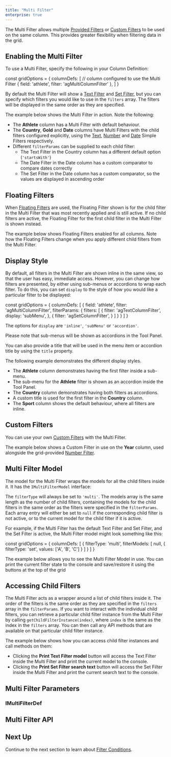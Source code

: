 ```yaml
---
title: "Multi Filter"
enterprise: true
---
```


The Multi Filter allows multiple [Provided Filters](/filtering/#column-filter-types) or [Custom Filters](/component-filter/) to be used on the same column. This provides greater flexibility when filtering data in the grid.

<image-caption src="filter-multi/resources/multi-filter.png" alt="Multi Filter" width="34rem" centered="true"></image-caption>

## Enabling the Multi Filter

To use a Multi Filter, specify the following in your Column Definition:

<snippet>
const gridOptions = {
    columnDefs: [
        // column configured to use the Multi Filter
        { field: 'athlete', filter: 'agMultiColumnFilter' },
    ]
}
</snippet>

By default the Multi Filter will show a [Text Filter](/filter-text/) and [Set Filter](/filter-set/), but you can specify which filters you would like to use in the `filters` array. The filters will be displayed in the same order as they are specified.

The example below shows the Multi Filter in action. Note the following:

- The **Athlete** column has a Multi Filter with default behaviour.
- The **Country**, **Gold** and **Date** columns have Multi Filters with the child filters configured explicitly, using the [Text](/filter-text/), [Number](/filter-number/) and [Date](/filter-date/) Simple Filters respectively.
- Different `filterParams` can be supplied to each child filter:<br />
    - The Text Filter in the Country column has a different default option (`'startsWith'`)
    - The Date Filter in the Date column has a custom comparator to compare dates correctly
    - The Set Filter in the Date column has a custom comparator, so the values are displayed in ascending order

<GridExampleRunner title='Multi Filter' name='multi-filter' type='generated' options='{ "enterprise": true, "exampleHeight": 602, "modules": ["clientside", "multifilter", "setfilter", "menu", "clipboard", "filterpanel"] }'></GridExampleRunner>

## Floating Filters

When [Floating Filters](/floating-filters/) are used, the Floating Filter shown is for the child filter in the Multi Filter that was most recently applied and is still active. If no child filters are active, the Floating Filter for the first child filter in the Multi Filter is shown instead.

The example below shows Floating Filters enabled for all columns. Note how the Floating Filters change when you apply different child filters from the Multi Filter.

<GridExampleRunner title='Floating Filters' name='floating-filters' type='generated' options='{ "enterprise": true, "exampleHeight": 635, "modules": ["clientside", "multifilter", "setfilter", "menu", "clipboard"] }'></GridExampleRunner>

## Display Style

By default, all filters in the Multi Filter are shown inline in the same view, so that the user has easy, immediate access. However, you can change how filters are presented, by either using sub-menus or accordions to wrap each filter. To do this, you can set `display` to the style of how you would like a particular filter to be displayed:

<snippet>
const gridOptions = {
    columnDefs: [
        {
            field: 'athlete',
            filter: 'agMultiColumnFilter',
            filterParams: {
                filters: [
                    {
                        filter: 'agTextColumnFilter',
                        display: 'subMenu',
                    },
                    {
                        filter: 'agSetColumnFilter',
                    }
                ]
            }
        }
    ]
}
</snippet>

The options for `display` are `'inline'`, `'subMenu'` or `'accordion'`.

Please note that sub-menus will be shown as accordions in the Tool Panel.

You can also provide a title that will be used in the menu item or accordion title by using the `title` property.

The following example demonstrates the different display styles.

- The **Athlete** column demonstrates having the first filter inside a sub-menu.
- The sub-menu for the **Athlete** filter is shown as an accordion inside the Tool Panel.
- The **Country** column demonstrates having both filters as accordions.
- A custom title is used for the first filter in the **Country** column.
- The **Sport** column shows the default behaviour, where all filters are inline.

<GridExampleRunner title='Display Style' name='display-style' type='generated' options='{ "enterprise": true, "exampleHeight": 629, "modules": ["clientside", "multifilter", "setfilter", "menu", "clipboard", "filterpanel"] }'></GridExampleRunner>

## Custom Filters

You can use your own [Custom Filters](/component-filter/) with the Multi Filter.

The example below shows a Custom Filter in use on the **Year** column, used alongside the grid-provided [Number Filter](/filter-number/).

<GridExampleRunner title='Custom Filters' name='custom-filter' type='generated' options='{ "enterprise": true, "modules": ["clientside", "multifilter", "setfilter", "menu", "clipboard", "filterpanel"], "exampleHeight": 635 }'></GridExampleRunner>

## Multi Filter Model

The model for the Multi Filter wraps the models for all the child filters inside it. It has the `IMultiFilterModel` interface:

<interface-documentation interfaceName='IMultiFilterModel' config='{"overrideBottomMargin":"1rem"}' ></interface-documentation>


The `filterType` will always be set to `'multi'`. The models array is the same length as the number of child filters, containing the models for the child filters in the same order as the filters were specified in the `filterParams`. Each array entry will either be set to `null` if the corresponding child filter is not active, or to the current model for the child filter if it is active.

For example, if the Multi Filter has the default Text Filter and Set Filter, and the Set Filter is active, the Multi Filter model might look something like this:

<snippet>
const gridOptions = {
    columnDefs: [
        {
            filterType: 'multi',
            filterModels: [
                null,
                { filterType: 'set', values: ['A', 'B', 'C'] }
            ]
        }
    ]
}
</snippet>

The example below allows you to see the Multi Filter Model in use. You can print the current filter state to the console and save/restore it using the buttons at the top of the grid

<GridExampleRunner title='Multi Filter Model' name='multi-filter-model' type='generated' options='{ "enterprise": true, "exampleHeight": 639, "modules": ["clientside", "multifilter", "setfilter", "menu", "clipboard"] }'></GridExampleRunner>

## Accessing Child Filters

The Multi Filter acts as a wrapper around a list of child filters inside it. The order of the filters is the same order as they are specified in the `filters` array in the `filterParams`. If you want to interact with the individual child filters, you can retrieve a particular child filter instance from the Multi Filter by calling `getChildFilterInstance(index)`,  where `index` is the same as the index in the `filters` array. You can then call any API methods that are available on that particular child filter instance.

The example below shows how you can access child filter instances and call methods on them:

- Clicking the **Print Text Filter model** button will access the Text Filter inside the Multi Filter and print the current model to the console.
- Clicking the **Print Set Filter search text** button will access the Set Filter inside the Multi Filter and print the current search text to the console.

<GridExampleRunner title='Accessing Child Filters' name='accessing-child-filters' type='generated' options='{ "enterprise": true, "exampleHeight": 624, "modules": ["clientside", "multifilter", "setfilter", "menu", "clipboard"] }'></GridExampleRunner>

## Multi Filter Parameters

<interface-documentation interfaceName='IMultiFilterParams' overrideSrc='filter-multi/resources/multi-filter.json'></interface-documentation>

### IMultiFilterDef

<interface-documentation interfaceName='IMultiFilterDef' overrideSrc='filter-multi/resources/multi-filter.json' ></interface-documentation>

## Multi Filter API

<interface-documentation interfaceName='IMultiFilterComp' overrideSrc='filter-multi/resources/multi-filter.json' ></interface-documentation>

## Next Up

Continue to the next section to learn about [Filter Conditions](/filter-conditions/).
